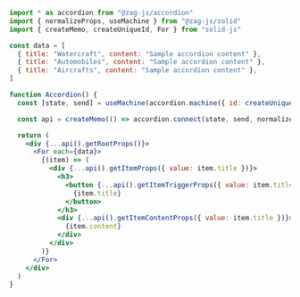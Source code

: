 ```jsx
import * as accordion from "@zag-js/accordion"
import { normalizeProps, useMachine } from "@zag-js/solid"
import { createMemo, createUniqueId, For } from "solid-js"

const data = [
  { title: "Watercraft", content: "Sample accordion content" },
  { title: "Automobiles", content: "Sample accordion content" },
  { title: "Aircrafts", content: "Sample accordion content" },
]

function Accordion() {
  const [state, send] = useMachine(accordion.machine({ id: createUniqueId() }))

  const api = createMemo(() => accordion.connect(state, send, normalizeProps))

  return (
    <div {...api().getRootProps()}>
      <For each={data}>
        {(item) => (
          <div {...api().getItemProps({ value: item.title })}>
            <h3>
              <button {...api().getItemTriggerProps({ value: item.title })}>
                {item.title}
              </button>
            </h3>
            <div {...api().getItemContentProps({ value: item.title })}>
              {item.content}
            </div>
          </div>
        )}
      </For>
    </div>
  )
}
```
